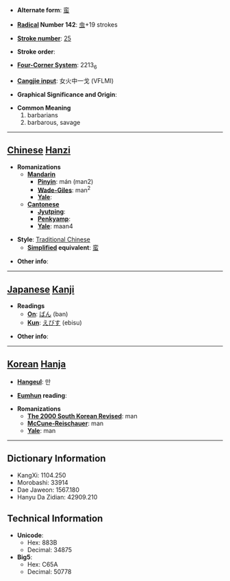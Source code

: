 * '''Alternate form''': [[蛮]]

* '''[[Wiktionary:Chinese radical index| Radical]] Number 142''': [[Wiktionary:Chinese radical index 虫|虫]]+19 strokes

* '''[[Wiktionary:Chinese total strokes index|Stroke number]]''': [[Wiktionary:Chinese total strokes index 25|25]]

* '''Stroke order''': 

* '''[[Wiktionary:Chinese four corner index|Four-Corner System]]''': 2213<sub>6</sub>

* '''[[Wiktionary:Chinese Cangjie index|Cangjie input]]''': 女火中一戈 (VFLMI)

* '''Graphical Significance and Origin''': 

* '''Common Meaning'''
*#barbarians
*# barbarous, savage


----

== [[Chinese]] [[Hanzi]] ==

* '''Romanizations'''
** '''[[Mandarin]]'''
*** '''[[Pinyin]]''': mán (man2)
*** '''[[Wade-Giles]]''': man<sup>2</sup>
*** '''[[Yale]]''': 
** '''[[Cantonese]]'''
*** '''[[Jyutping]]''':
*** '''[[Penkyamp]]''': 
*** '''[[Yale]]''': maan4

* '''Style''': [[Traditional Chinese]] 
** '''[[Simplified Chinese|Simplified]] equivalent''': [[蛮]]

* '''Other info''': 

----

== [[Japanese]] [[Kanji]] ==

* '''Readings'''
** '''[[On]]''': [[ばん]] (ban)
** '''[[Kun]]''': [[えびす]] (ebisu)

* '''Other info''':  

----

== [[Korean]] [[Hanja]] ==

* '''[[Hangeul]]''': 만

* '''[[Eumhun]] reading''': 

* '''Romanizations'''
** '''[[The 2000 South Korean Revised Romanization|The 2000 South Korean Revised]]''': man
** '''[[McCune-Reischauer]]''': man
** '''[[Yale]]''': man

----

== Dictionary Information ==

* KangXi: 1104.250
* Morobashi: 33914
* Dae Jaweon: 1567.180
* Hanyu Da Zidian: 42909.210

== Technical Information ==

* '''Unicode''':
** Hex: 883B
** Decimal: 34875
* '''Big5''':
** Hex: C65A
** Decimal: 50778